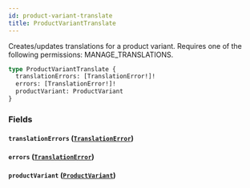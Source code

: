 ```yaml
---
id: product-variant-translate
title: ProductVariantTranslate
---
```


Creates/updates translations for a product variant. Requires one of the following permissions: MANAGE_TRANSLATIONS.

```graphql
type ProductVariantTranslate {
  translationErrors: [TranslationError!]!
  errors: [TranslationError!]!
  productVariant: ProductVariant
}
```

### Fields

#### `translationErrors` ([`TranslationError`](../../../developer/api-reference/objects/translation-error))

#### `errors` ([`TranslationError`](../../../developer/api-reference/objects/translation-error))

#### `productVariant` ([`ProductVariant`](../../../developer/api-reference/objects/product-variant))

